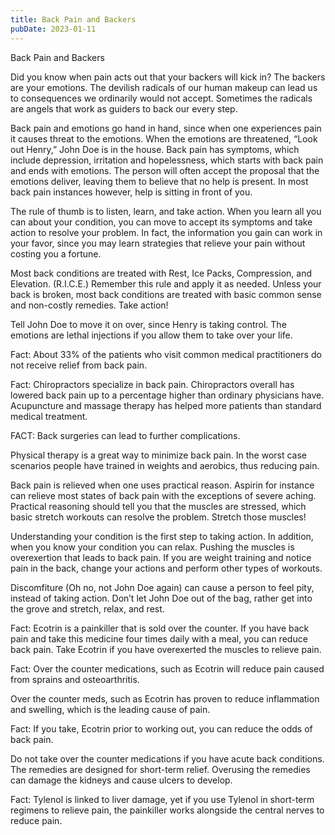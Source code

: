 ```yaml
---
title: Back Pain and Backers
pubDate: 2023-01-11
---
```


Back Pain and Backers 

Did you know when pain acts out that your backers will kick in? The backers are your emotions. The devilish radicals of our human makeup can lead us to consequences we ordinarily would not accept. Sometimes the radicals are angels that work as guiders to back our every step. 

Back pain and emotions go hand in hand, since when one experiences pain it causes threat to the emotions. When the emotions are threatened, “Look out Henry,” John Doe is in the house. Back pain has symptoms, which include depression, irritation and hopelessness, which starts with back pain and ends with emotions. The person will often accept the proposal that the emotions deliver, leaving them to believe that no help is present. In most back pain instances however, help is sitting in front of you. 

The rule of thumb is to listen, learn, and take action. When you learn all you can about your condition, you can move to accept its symptoms and take action to resolve your problem. In fact, the information you gain can work in your favor, since you may learn strategies that relieve your pain without costing you a fortune. 

Most back conditions are treated with Rest, Ice Packs, Compression, and Elevation. (R.I.C.E.) Remember this rule and apply it as needed. Unless your back is broken, most back conditions are treated with basic common sense and non-costly remedies. Take action! 

Tell John Doe to move it on over, since Henry is taking control. The emotions are lethal injections if you allow them to take over your life. 

Fact: About 33% of the patients who visit common medical practitioners do not receive relief from back pain. 

Fact: Chiropractors specialize in back pain. Chiropractors overall has lowered back pain up to a percentage higher than ordinary physicians have. Acupuncture and massage therapy has helped more patients than standard medical treatment.

FACT: Back surgeries can lead to further complications. 

Physical therapy is a great way to minimize back pain. In the worst case scenarios people have trained in weights and aerobics, thus reducing pain. 

Back pain is relieved when one uses practical reason. Aspirin for instance can relieve most states of back pain with the exceptions of severe aching. Practical reasoning should tell you that the muscles are stressed, which basic stretch workouts can resolve the problem. Stretch those muscles! 

Understanding your condition is the first step to taking action. In addition, when you know your condition you can relax. Pushing the muscles is overexertion that leads to back pain. If you are weight training and notice pain in the back, change your actions and perform other types of workouts. 

Discomfiture (Oh no, not John Doe again) can cause a person to feel pity, instead of taking action. Don’t let John Doe out of the bag, rather get into the grove and stretch, relax, and rest. 

Fact: Ecotrin is a painkiller that is sold over the counter. If you have back pain and take this medicine four times daily with a meal, you can reduce back pain. Take Ecotrin if you have overexerted the muscles to relieve pain. 

Fact: Over the counter medications, such as Ecotrin will reduce pain caused from sprains and osteoarthritis. 

Over the counter meds, such as Ecotrin has proven to reduce inflammation and swelling, which is the leading cause of pain. 

Fact: If you take, Ecotrin prior to working out, you can reduce the odds of back pain. 

Do not take over the counter medications if you have acute back conditions. The remedies are designed for short-term relief. Overusing the remedies can damage the kidneys and cause ulcers to develop. 

Fact: Tylenol is linked to liver damage, yet if you use Tylenol in short-term regimens to relieve pain, the painkiller works alongside the central nerves to reduce pain.